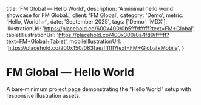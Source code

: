 
  title: 'FM Global — Hello World',
  description: 'A minimal hello world showcase for FM Global.',
  client: 'FM Global',
  category: 'Demo',
  metric: 'Hello, World! ✅',
  date: 'September 2025',
  tags: ['Demo', 'MDX'],
  illustrationUrl: 'https://placehold.co/600x400/0b5fff/ffffff?text=FM+Global',
  tabletIllustrationUrl: 'https://placehold.co/400x300/0a4fd9/ffffff?text=FM+Global+Tablet',
  mobileIllustrationUrl: 'https://placehold.co/200x150/083fae/ffffff?text=FM+Global+Mobile',
}

# FM Global — Hello World

<ProjectMetadata
  client={metadata.client}
  metric={metadata.metric}
  category={metadata.category}
  date={metadata.date}
  tags={metadata.tags}
/>

A bare‑minimum project page demonstrating the "Hello World" setup with responsive illustration assets.


